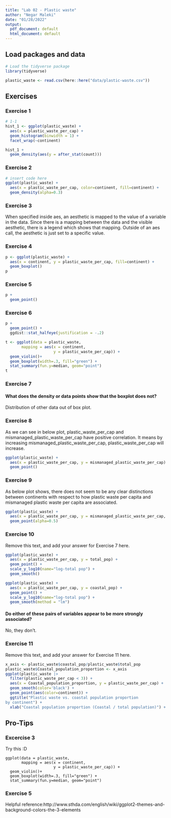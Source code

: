 ```yaml
---
title: "Lab 02 - Plastic waste"
author: "Negar Maleki"
date: "01/28/2022"
output:
  pdf_document: default
  html_document: default
---
```


## Load packages and data

```r
# Load the tidyverse package
library(tidyverse)
```

```r
plastic_waste <- read.csv(here::here("data/plastic-waste.csv"))
```

## Exercises

### Exercise 1

```r
# 1-1
hist_1 <- ggplot(plastic_waste) +
  aes(x = plastic_waste_per_cap) +
  geom_histogram(binwidth = 1) +
  facet_wrap(~continent)

hist_1 +
  geom_density(aes(y = after_stat(count)))
```

### Exercise 2

```r
# insert code here
ggplot(plastic_waste) +
  aes(x = plastic_waste_per_cap, color=continent, fill=continent) +
  geom_density(alpha=0.3)
```

### Exercise 3

When specified inside aes, an aesthetic is mapped to the value of a variable in the data. Since there is a mapping between the data and the visible aesthetic, there is a legend which shows that mapping. Outside of an aes call, the aesthetic is just set to a specific value.

### Exercise 4

```r
p <- ggplot(plastic_waste) +
  aes(x = continent, y = plastic_waste_per_cap, fill=continent) +
  geom_boxplot() 
p
```

### Exercise 5

```r
p +
  geom_point()
```

### Exercise 6

```r
p +
  geom_point() +
  ggdist::stat_halfeye(justification = -.2)

```

```r
t <- ggplot(data = plastic_waste, 
       mapping = aes(x = continent, 
                     y = plastic_waste_per_cap)) +
  geom_violin()+
  geom_boxplot(width=.3, fill="green") +
  stat_summary(fun.y=median, geom="point") 
t
```

### Exercise 7

#### What does the density or data points show that the boxplot does not?

Distribution of other data out of box plot.

### Exercise 8

As we can see in below plot, plastic_waste_per_cap and mismanaged_plastic_waste_per_cap have positive correlation. It means by increasing mismanaged_plastic_waste_per_cap, plastic_waste_per_cap will increase.

```r
ggplot(plastic_waste) +
  aes(x = plastic_waste_per_cap, y = mismanaged_plastic_waste_per_cap) +
  geom_point()
```

### Exercise 9

As below plot shows, there does not seem to be any clear distinctions between continents with respect to how plastic waste per capita and mismanaged plastic waste per capita are associated.

```r
ggplot(plastic_waste) +
  aes(x = plastic_waste_per_cap, y = mismanaged_plastic_waste_per_cap, color=continent) +
  geom_point(alpha=0.5)
```

### Exercise 10

Remove this text, and add your answer for Exercise 7 here.

```r
ggplot(plastic_waste) +
  aes(x = plastic_waste_per_cap, y = total_pop) +
  geom_point() +
  scale_y_log10(name="log-total pop") +
  geom_smooth()
```

```r
ggplot(plastic_waste) +
  aes(x = plastic_waste_per_cap, y = coastal_pop) +
  geom_point() +
  scale_y_log10(name="log-total pop") +
  geom_smooth(method = "lm")
```

#### Do either of these pairs of variables appear to be more strongly associated?

No, they don't.

### Exercise 11

Remove this text, and add your answer for Exercise 11 here.

```r
x_axis <- plastic_waste$coastal_pop/plastic_waste$total_pop
plastic_waste$Coastal_population_proportion <- x_axis
ggplot(plastic_waste |>
  filter(plastic_waste_per_cap < 3)) +
  aes(x = Coastal_population_proportion, y = plastic_waste_per_cap) +
  geom_smooth(color='black') +
  geom_point(aes(color=continent)) +
  ggtitle("Plastic waste vs. coastal population proportion
by continent") +
  xlab("Coastal population proportion (Coastal / total population)") + ylab("Plastic waste per capita")
```

## Pro-Tips

### Excercise 3

Try this :D

```
ggplot(data = plastic_waste, 
       mapping = aes(x = continent, 
                     y = plastic_waste_per_cap)) +
  geom_violin()+
  geom_boxplot(width=.3, fill="green") +
  stat_summary(fun.y=median, geom="point") 
```

### Exercise 5 

Helpful reference:http://www.sthda.com/english/wiki/ggplot2-themes-and-background-colors-the-3-elements



